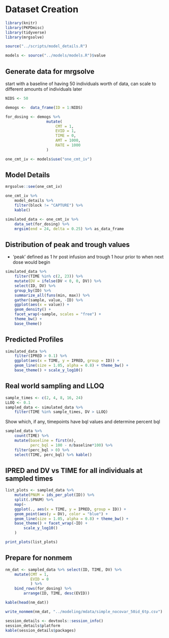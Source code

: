 # Dataset Creation

```r
library(knitr)
library(PKPDmisc)
library(tidyverse)
library(mrgsolve) 
```

```r
source("../scripts/model_details.R")
```

```r
models <- source("../models/models.R")$value
```


## Generate data for mrgsolve

start with a baseline of having 50 individuals worth of data, can scale to 
different amounts of individuals later

```r
NIDS <- 50
```

```r
demogs <-  data_frame(ID = 1:NIDS)
```

```r
for_dosing <- demogs %>% 
                  mutate(
                      CMT = 1, 
                      EVID = 1,
                      TIME = 0,
                      AMT = 1000,
                      RATE = 1000
                  ) 
```

```r
one_cmt_iv <- models$use("one_cmt_iv")
```


## Model Details

```r
mrgsolve::see(one_cmt_iv)
```

```r
one_cmt_iv %>% 
    model_details %>% 
    filter(block != "CAPTURE") %>%
    kable()
```


```r
simulated_data <- one_cmt_iv %>% 
    data_set(for_dosing) %>%
    mrgsim(end = 24, delta = 0.25) %>% as_data_frame
```

## Distribution of peak and trough values

* 'peak' defined as 1 hr post infusion and trough 1 hour prior to when next dose would begin
```r
simulated_data %>% 
    filter(TIME %in% c(2, 23)) %>% 
    mutate(DV = ifelse(DV < 0, 0, DV)) %>%
    select(ID, DV) %>%
    group_by(ID) %>%
    summarize_all(funs(min, max)) %>%
    gather(sample, value, -ID) %>%
    ggplot(aes(x = value)) + 
    geom_density() +
    facet_wrap(~sample, scales = "free") +
    theme_bw() +
    base_theme()
```

## Predicted Profiles

```r
simulated_data %>% 
    filter(IPRED > 0.1) %>%
    ggplot(aes(x = TIME, y = IPRED, group = ID)) +
    geom_line(size = 1.05, alpha = 0.8) + theme_bw() +
    base_theme() + scale_y_log10()
```

## Real world sampling and LLOQ

```r

sample_times <- c(2, 4, 8, 16, 24)
LLOQ <- 0.1
sampled_data <- simulated_data %>% 
    filter(TIME %in% sample_times, DV > LLOQ) 

```

Show which, if any, timepoints have bql values and determine percent bql

```r
sampled_data %>%
    count(TIME) %>% 
    mutate(baseline = first(n),
           perc_bql = 100 - n/baseline*100) %>%
    filter(perc_bql > 0) %>% 
    select(TIME, perc_bql) %>% kable()
```

## IPRED and DV vs TIME for all individuals at sampled times

```r
list_plots <- sampled_data %>%
    mutate(PNUM = ids_per_plot(ID)) %>%
    split(.$PNUM) %>%
    map(~ 
    ggplot(., aes(x = TIME, y = IPRED, group = ID)) +
    geom_point(aes(y = DV), color = "blue") + 
    geom_line(size = 1.05, alpha = 0.8) + theme_bw() +
    base_theme() + facet_wrap(~ID) +
        scale_y_log10()
    )

print_plots(list_plots)
```

## Prepare for nonmem

```r
nm_dat <- sampled_data %>% select(ID, TIME, DV) %>%
    mutate(CMT = 1,
           EVID = 0
           ) %>%
    bind_rows(for_dosing) %>%
        arrange(ID, TIME, desc(EVID))
```

```r
kable(head(nm_dat))
```

```r
write_nonmem(nm_dat, "../modeling/mdata/simple_nocovar_50id_6tp.csv")
```


```r
session_details <- devtools::session_info()
session_details$platform
kable(session_details$packages)
```
